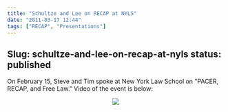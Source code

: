 ```yaml
---
title: "Schultze and Lee on RECAP at NYLS"
date: "2011-03-17 12:44"
tags: ["RECAP", "Presentations"]
---
```

Slug: schultze-and-lee-on-recap-at-nyls
status: published
---

On February 15, Steve and Tim spoke at New York Law School on "PACER,
RECAP, and Free Law." Video of the event is below:

<div align="center">

[![](/images/recap/20110215_Lee_Schultze_RECAP_NYLS.png)
](https://recap.s3.amazonaws.com/20110215_Lee_Schultze_RECAP_NYLS.mp4)

</div>
